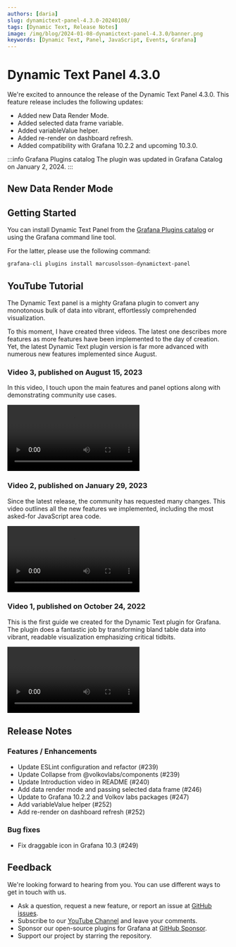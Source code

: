 ```yaml
---
authors: [daria]
slug: dynamictext-panel-4.3.0-20240108/
tags: [Dynamic Text, Release Notes]
image: /img/blog/2024-01-08-dynamictext-panel-4.3.0/banner.png
keywords: [Dynamic Text, Panel, JavaScript, Events, Grafana]
---
```



# Dynamic Text Panel 4.3.0

We're excited to announce the release of the Dynamic Text Panel 4.3.0. This feature release includes the following updates:

- Added new Data Render Mode.
- Added selected data frame variable.
- Added variableValue helper.
- Added re-render on dashboard refresh.
- Added compatibility with Grafana 10.2.2 and upcoming 10.3.0.

:::info Grafana Plugins catalog
The plugin was updated in Grafana Catalog on January 2, 2024.
:::

## New Data Render Mode

## Getting Started

You can install Dynamic Text Panel from the [Grafana Plugins catalog](https://grafana.com/grafana/plugins/marcusolsson-dynamictext-panel/) or using the Grafana command line tool.

For the latter, please use the following command:

```bash
grafana-cli plugins install marcusolsson-dynamictext-panel
```

## YouTube Tutorial

The Dynamic Text panel is a mighty Grafana plugin to convert any monotonous bulk of data into vibrant, effortlessly comprehended visualization.

To this moment, I have created three videos. The latest one describes more features as more features have been implemented to the day of creation.
Yet, the latest Dynamic Text plugin version is far more advanced with numerous new features implemented since August.

### Video 3, published on August 15, 2023

In this video, I touch upon the main features and panel options along with demonstrating community use cases.

<Video
  src="https://www.youtube.com/embed/AcQi-6GCrNU"
  title="Dynamic Text plugin for Grafana | Use HTML, Markdown, JavaScript and CSS | Community use cases."
/>

### Video 2, published on January 29, 2023

Since the latest release, the community has requested many changes. This video outlines all the new features we implemented, including the most asked-for JavaScript area code.

<Video
  src="https://www.youtube.com/embed/lJqk5Gobec4"
  title="JavaScript code in Dynamic Text Panel."
/>

### Video 1, published on October 24, 2022

This is the first guide we created for the Dynamic Text plugin for Grafana.
The plugin does a fantastic job by transforming bland table data into vibrant, readable visualization emphasizing critical tidbits.

<Video
  src="https://www.youtube.com/embed/MpNZ4Yl-p0U"
  title="Markdown, HTML, and Handlebars for transforming data visualizations."
/>

## Release Notes

### Features / Enhancements

- Update ESLint configuration and refactor (#239)
- Update Collapse from @volkovlabs/components (#239)
- Update Introduction video in README (#240)
- Add data render mode and passing selected data frame (#246)
- Update to Grafana 10.2.2 and Volkov labs packages (#247)
- Add variableValue helper (#252)
- Add re-render on dashboard refresh (#252)

### Bug fixes

- Fix draggable icon in Grafana 10.3 (#249)

## Feedback

We're looking forward to hearing from you. You can use different ways to get in touch with us.

- Ask a question, request a new feature, or report an issue at [GitHub issues](https://github.com/volkovlabs/volkovlabs-dynamictext-panel/issues).
- Subscribe to our [YouTube Channel](https://www.youtube.com/@volkovlabs) and leave your comments.
- Sponsor our open-source plugins for Grafana at [GitHub Sponsor](https://github.com/sponsors/VolkovLabs).
- Support our project by starring the repository.
